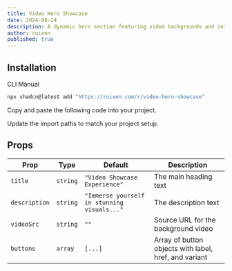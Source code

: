 ```yaml
---
title: Video Hero Showcase
date: 2024-08-24
description: A dynamic hero section featuring video backgrounds and interactive elements
author: ruixen
published: true
---
```


<ComponentPreview name="video-hero-showcase-demo" />

## Installation

<Tabs defaultValue="cli">

<TabsList>
  <TabsTrigger value="cli">CLI</TabsTrigger>
  <TabsTrigger value="manual">Manual</TabsTrigger>
</TabsList>
<TabsContent value="cli">

```bash
npx shadcn@latest add "https://ruixen.com/r/video-hero-showcase"
```

</TabsContent>

<TabsContent value="manual">

<Steps>

<Step>Copy and paste the following code into your project.</Step>

<ComponentSource name="video-hero-showcase" />

<Step>Update the import paths to match your project setup.</Step>

</Steps>

</TabsContent>

</Tabs>

## Props

| Prop          | Type     | Default                                     | Description                                           |
| ------------- | -------- | ------------------------------------------- | ----------------------------------------------------- |
| `title`       | `string` | `"Video Showcase Experience"`               | The main heading text                                 |
| `description` | `string` | `"Immerse yourself in stunning visuals..."` | The description text                                  |
| `videoSrc`    | `string` | `""`                                        | Source URL for the background video                   |
| `buttons`     | `array`  | `[...]`                                     | Array of button objects with label, href, and variant |
